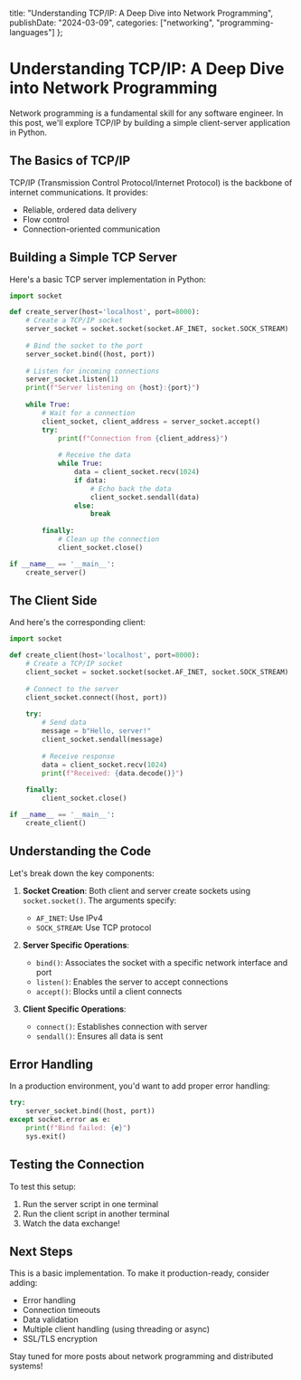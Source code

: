   title: "Understanding TCP/IP: A Deep Dive into Network Programming",
  publishDate: "2024-03-09",
  categories: ["networking", "programming-languages"]
};

# Understanding TCP/IP: A Deep Dive into Network Programming

Network programming is a fundamental skill for any software engineer. In this post, we'll explore TCP/IP by building a simple client-server application in Python.

## The Basics of TCP/IP

TCP/IP (Transmission Control Protocol/Internet Protocol) is the backbone of internet communications. It provides:
- Reliable, ordered data delivery
- Flow control
- Connection-oriented communication

## Building a Simple TCP Server

Here's a basic TCP server implementation in Python:

```python showLineNumbers {7-8,12,15} title="server.py"
import socket

def create_server(host='localhost', port=8000):
    # Create a TCP/IP socket
    server_socket = socket.socket(socket.AF_INET, socket.SOCK_STREAM)
    
    # Bind the socket to the port
    server_socket.bind((host, port))
    
    # Listen for incoming connections
    server_socket.listen(1)
    print(f"Server listening on {host}:{port}")
    
    while True:
        # Wait for a connection
        client_socket, client_address = server_socket.accept()
        try:
            print(f"Connection from {client_address}")
            
            # Receive the data
            while True:
                data = client_socket.recv(1024)
                if data:
                    # Echo back the data
                    client_socket.sendall(data)
                else:
                    break
                    
        finally:
            # Clean up the connection
            client_socket.close()

if __name__ == '__main__':
    create_server()
```

## The Client Side

And here's the corresponding client:

```python showLineNumbers {7-8} title="client.py"
import socket

def create_client(host='localhost', port=8000):
    # Create a TCP/IP socket
    client_socket = socket.socket(socket.AF_INET, socket.SOCK_STREAM)
    
    # Connect to the server
    client_socket.connect((host, port))
    
    try:
        # Send data
        message = b"Hello, server!"
        client_socket.sendall(message)
        
        # Receive response
        data = client_socket.recv(1024)
        print(f"Received: {data.decode()}")
        
    finally:
        client_socket.close()

if __name__ == '__main__':
    create_client()
```

## Understanding the Code

Let's break down the key components:

1. **Socket Creation**: Both client and server create sockets using `socket.socket()`. The arguments specify:
   - `AF_INET`: Use IPv4
   - `SOCK_STREAM`: Use TCP protocol

2. **Server Specific Operations**:
   - `bind()`: Associates the socket with a specific network interface and port
   - `listen()`: Enables the server to accept connections
   - `accept()`: Blocks until a client connects

3. **Client Specific Operations**:
   - `connect()`: Establishes connection with server
   - `sendall()`: Ensures all data is sent

## Error Handling

In a production environment, you'd want to add proper error handling:

```python
try:
    server_socket.bind((host, port))
except socket.error as e:
    print(f"Bind failed: {e}")
    sys.exit()
```

## Testing the Connection

To test this setup:
1. Run the server script in one terminal
2. Run the client script in another terminal
3. Watch the data exchange!

## Next Steps

This is a basic implementation. To make it production-ready, consider adding:
- Error handling
- Connection timeouts
- Data validation
- Multiple client handling (using threading or async)
- SSL/TLS encryption

Stay tuned for more posts about network programming and distributed systems! 